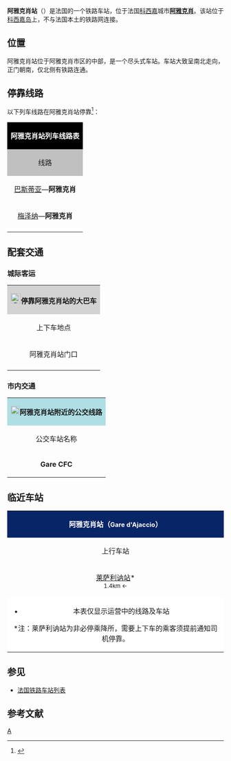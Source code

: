 {{Infobox station
| name          =阿雅克肖站<br>Gare d'Ajaccio
| image = Ajaccio station 2012.JPG
| ImageSize    = 280px
| image_caption = 阿雅克肖站
| address       = {{FRA}}[[南科西嘉省|南科西嘉省]][[阿雅克肖|阿雅克肖]]
| latd          = 41
| latm          = 55
| lats          = 39
| latNS         = N
| longd         = 8
| longm         = 44
| longs         = 20
| longEW        = E
| owned = {{link-fr|科西嘉铁路公司|Chemins de fer de la Corse}}
| coordinates_display = yes
| iso_region    = FR
| line          = [[巴斯蒂亚－阿雅克肖铁路|巴斯蒂亚－阿雅克肖铁路]] 
|Style=平面
| platform      = 1侧式站台，1岛式站台
| tracks        = 3
| opened       = 1888年12月1日
| closed        = 
| map_locator   = 
}}

'''阿雅克肖站'''（{{lang-fr|Gare d'Ajaccio}}）是法国的一个铁路车站，位于法国[[科西嘉|科西嘉]]城市'''[[阿雅克肖|阿雅克肖]]'''。该站位于[[科西嘉岛|科西嘉岛]]上，不与法国本土的铁路网连接。

==位置==

阿雅克肖站位于阿雅克肖市区的中部，是一个尽头式车站。车站大致呈南北走向，正门朝南，仅北侧有铁路连通。

== 停靠线路 ==

{{动态列表|最后更新时间：2016年4月26日。本章节内容仅供参考，不排除临时性的变更。欢迎修正和补充}}

以下列车线路在阿雅克肖站停靠<ref>{{Cite web|url=http://cf-corse.fr/DATA_CENTER/00013/medias/0031443001458814566.pdf|title=科西嘉铁路公司列车时刻表|accessdate=2016-04-10|author=CFC|date=|language=法语|publisher=CFC|archive-url=https://web.archive.org/web/20160531083231/http://cf-corse.fr/DATA_CENTER/00013/medias/0031443001458814566.pdf|archive-date=2016-05-31|dead-url=yes}}</ref>：

{| class="wikitable mw-collapsible" 
|colspan="5" style="background:#000000" align="center" | <font color=#FFFFFF>'''阿雅克肖站列车线路表'''</font>
|-
!style="background:#C0C0C0"| 线路
!style="background:#C0C0C0"|车种
!style="background:#C0C0C0"|上一站
!style="background:#C0C0C0"|下一站
!style="background:#C0C0C0"|大致运行频率{{noteTag|name=noteA}}
|-
|[[巴斯蒂亚站|巴斯蒂亚]]—'''阿雅克肖'''
| rowspan="2" align="center" |Grande Ligne
|[[莱萨利讷站|莱萨利讷]]
|（终点）
|每天3~6趟
|-
|[[梅泽纳站|梅泽纳]]—'''阿雅克肖'''
|[[莱萨利讷站|莱萨利讷]]
|（终点）
|每天5趟左右
|-
|colspan="5" style="background:#FFFFFF"|{{noteFoot|1=
{{noteTag|name=noteA|1=在本栏中，往返1次为"1趟"；除特别标明外，其数据仅工作日有效，周末及节假日列车数量可能会减少}}
}}
|}

==配套交通==

===城际客运===
{| class="wikitable mw-collapsible" 
|colspan="3" align="center" style="background:#D3D3D3" |[[File:BSicon_BUS.svg|24x24px]]'''停靠阿雅克肖站的大巴车'''
|-
!align="center" |上下车地点
!align="center" |运营单位
!align="center" |主要目的地{{noteTag|name=noteA}}
|-
| rowspan="2" align="center" |阿雅克肖站门口
|align="center" |科西嘉公共交通公司<br>Corsica Bus<ref>{{Cite web|url=http://www.corsicabus.org/busAjaccio/index.html|title=科西嘉公路交通查询|accessdate=2016-04-26|author=Corsica Bus|date=|language=法语|publisher=Corsica Bus|deadurl=yes|archiveurl=https://web.archive.org/web/20160424133430/http://www.corsicabus.org/busAjaccio/index.html|archivedate=2016-04-24}}</ref>
|阿雅克肖机场、[[博尼法乔|博尼法乔]]、[[格罗塞托-普鲁尼亚|格罗塞托-普鲁尼亚]]、[[帕爾內卡|帕爾內卡]]、[[马里尼亚纳|马里尼亚纳]]、[[奥塔_(南科西嘉省)|奥塔]]{{noteTag|name=noteC}}
|-
|align="center" |CFC
|（''当某条铁路线施工或罢工时，CFC可能会提供途径该线路沿途站点的大巴车''{{noteTag|name=noteB}}）
|-
|colspan="3" style="background:#FFFFFF"|{{noteFoot|1=
{{noteTag|name=noteA|1=本栏不包括可以联程中转前往的目的地}}
{{noteTag|name=noteB|1=其车票可与CFC的同线路车票通用}}
{{noteTag|name=noteC|1=部分城际客运线路仅周一至五开行}}
}}
|}

===市内交通===

{| class="wikitable mw-collapsible" 
|colspan="3" align="center" style="background:#AFDFE4"|[[File:Bus-logo.svg|21x21px]]'''阿雅克肖站附近的公交线路'''
|-
!align="center" |公交车站名称
!align="center" |位置
!align="center" |停靠线路<ref>{{Cite web|url=http://www.bus-tca.fr/upload/image/TCA_2015_plan_urbain_ajaccioAvril2015.png|title=阿雅克肖市区公交线路地图查询|accessdate=2016-04-26|author=Bus-TCA(阿雅克肖城市公共交通公司)|date=|language=法语|publisher=Bus-TCA|deadurl=yes|archiveurl=https://web.archive.org/web/20160601070629/http://bus-tca.fr/upload/image/TCA_2015_plan_urbain_ajaccioAvril2015.png|archivedate=2016-06-01}}</ref>
|-
|'''Gare CFC'''
|阿雅克肖站门口
|6路、8路、10路、11路、12路
|}

==临近车站==

{|class="wikitable mw-collapsible" style="margin: 0 auto; width:42em;"
|colspan="3"  style="background:#082567" align="center"|<font color=#FFFFFF>'''阿雅克肖站（<span style="font-size:11pt;">Gare d'Ajaccio</span>）'''</font>
|-
!上行车站
!线路
!下行车站
|-
|align="center" |[[莱萨利讷站|莱萨利讷站]]* <br><span style="font-size:small">1.4km ←</span>
|align="center" |'''[[巴斯蒂亚－阿雅克肖铁路|巴斯蒂亚－阿雅克肖铁路]] '''
|align="center" |（终点）
|-
|colspan="3" style="background:#FFFFFF"|
*本表仅显示运营中的线路及车站
<nowiki>*</nowiki>注：莱萨利讷站为非必停乘降所，需要上下车的乘客须提前通知司机停靠。
|}

==参见==

* [[法国铁路车站列表|法国铁路车站列表]]

== 参考文献 ==
{{Reflist}}

{{法国主要火车站列表}}

[[Category:科西嘉鐵路車站|A]]